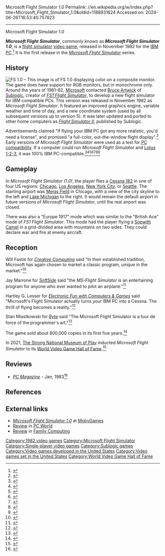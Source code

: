 Microsoft Flight Simulator 1.0
Permalink: //en.wikipedia.org/w/index.php?title=Microsoft_Flight_Simulator_1.0&oldid=1188931624
Accessed on: 2024-06-26T16:53:40.757823



------
Microsoft Flight Simulator 1.0
{{short description|1982 flight simulator video game}}
{{Italic title}}
{{Infobox video game
| title         = Microsoft Flight Simulator 1.0
| image         = Microsoft Flight Simulator 1.0 cover.jpg
| developer     = [[Sublogic]]
| publisher     = [[Microsoft]]
| designer      = [[Bruce Artwick]]
| series        = ''[[Microsoft Flight Simulator]]''
| platforms     = [[IBM Personal Computer|IBM PC]]
| released      = November 1982
| genre         = [[Amateur flight simulation]]
| modes         = [[Single-player]]
}}

'''''Microsoft Flight Simulator''''', commonly known as '''''Microsoft Flight Simulator 1.0''''', is a [[flight simulator]] [[video game]], released in November 1982 for the [[IBM Personal Computer|IBM PC]].<ref name="hockman198704">{{cite magazine | title=Bruce Artwick's Flight Simulator / You've Come A Long Way, Baby! / The History of an Epic Program | magazine=[[Computer Gaming World]] | issue=36 | date=April 1987 | url=http://www.cgwmuseum.org/galleries/index.php?year=1987&pub=2&id=36 | accessdate=23 April 2016 | last=Hockman | first=Daniel | pages=32–34}}</ref> It is the first release in the ''[[Microsoft Flight Simulator]]'' series.

==History==
[[File:Msfs1.00 000.png|thumb|'''FS 1.0''' – This image is of FS 1.0 displaying color on a [[composite monitor]].<ref>[[Color Graphics Adapter#Resolution and usage|See King's Quest image for sample images]]</ref> The game does have support for [[RGB monitors]], but in [[monochrome]] only.]]
Around the years of 1981–82, [[Microsoft]] contacted [[Bruce Artwick]] of [[Sublogic]], creator of ''[[FS1 Flight Simulator]]'', to develop a new flight simulator for IBM compatible PCs. This version was released in November 1982 as ''Microsoft Flight Simulator''.  It featured an improved graphics engine, variable weather and time of day, and a new coordinate system (used by all subsequent versions up to version 5).  It was later updated and ported to other home computers as ''[[Flight Simulator II (Sublogic)|Flight Simulator II]]'', published by Sublogic.

Advertisements claimed "If flying your IBM PC got any more realistic, you'd need a license", and promised "a full-color, out-the-window flight display".<ref name="pc198212">{{cite news | url=https://books.google.com/books?id=vy3cBZkjbZgC&pg=PA405 | title=If flying your IBM PC got any more realistic, you'd need a license. | work=PC Magazine | date=December 1982 | accessdate=21 October 2013 | author=Advertisement | pages=Inside front cover}}</ref> Early versions of ''Microsoft Flight Simulator'' were used as a test for [[IBM PC compatible|PC compatibility]]. If a computer could run ''Microsoft Flight Simulator'' and [[Lotus 1-2-3]], it was 100% IBM PC-compatible.<ref name="springer19850603">{{cite news | url=https://books.google.com/books?id=8C4EAAAAMBAJ&pg=PA72 | title=Tandy's Magnificent Concession | work=InfoWorld | date=1985-06-03 | accessdate=19 July 2014 | author=Springer, P. Gregory | pages=72}}</ref><ref name="lockwood198509">{{cite news |url=http://www.atarimagazines.com/creative/v11n9/50_Zenith_Z151_choice_of_U.php | title=Zenith Z-151; choice of U.S. Air Force and Navy | work=Creative Computing | date=September 1985 | accessdate=26 February 2013 | author=Lockwood, Russ | pages=50}}</ref><ref name="alsop19940131">{{cite news | url=https://books.google.com/books?id=AzsEAAAAMBAJ&dq=%22flight+simulator%22&pg=PT1 | title=A public Windows pane to make compatibility clearer | accessdate=28 February 2011 | author=Alsop, Stewart | date=31 January 1994 | publisher=InfoWorld | pages=102}}</ref><ref name="dvorak19860512">{{cite news | url=https://books.google.com/books?id=Sy8EAAAAMBAJ&dq=%22flight+simulator%22&pg=PA66 | title=Springtime In Atlanta Beats Fall In Las Vegas | accessdate=28 February 2011 | author=Dvorak, John C. | date=12 May 1986 | publisher=InfoWorld | pages=66}}</ref><ref name="satchel19860127">{{cite news | url=https://books.google.com/books?id=my8EAAAAMBAJ&dq=%22flight+simulator%22&pg=PA50 | title=The Corona ATP Is Faster Than The IBM PC AT, But It Has Flaws | accessdate=28 February 2011 | author=Satchell, Stephen | date=27 January 1986 | publisher=InfoWorld | pages=47, 50}}</ref><ref name="mace19860505">{{cite news | url=https://books.google.com/books?id=Qi8EAAAAMBAJ&dq=%22flight+simulator%22&pg=PA5 | title=Amiga, Atari Ready PC Emulators | accessdate=28 February 2011 |author1=Mace, Scott |author2=Karen Sorensen | date=5 May 1986 | publisher=InfoWorld | pages=5}}</ref><ref name="satchell19850114">{{cite news | url=https://books.google.com/books?id=-i4EAAAAMBAJ&dq=%22flight+simulator%22&pg=PA54 | title=AT&T 6300 PERSONAL COMPUTER | accessdate=28 February 2011 | author=Satchell, Stephen | date=14 January 1985 | publisher=InfoWorld | pages=49, 53–54}}</ref>

==Gameplay==
In ''Microsoft Flight Simulator (1.0)'', the player flies a [[Cessna 182]] in one of four US regions: [[Chicago]], [[Los Angeles]], [[New York City]], or [[Seattle]].  The starting airport was [[Meigs Field]] in Chicago, with a view of the city skyline to the left and [[Lake Michigan]] to the right.  It would remain the default airport in future versions of ''Microsoft Flight Simulator'', until the real airport was closed.

There was also a "Europe 1917" mode which was similar to the "British Ace" mode of ''FS1 Flight Simulator''.  This mode had the player flying a [[Sopwith Camel]] in a grid-divided area with mountains on two sides.  They could declare war and fire at enemy aircraft.

==Reception==
Will Fastie for ''[[Creative Computing]]'' said "In their established tradition, Microsoft has again chosen to market a classic program, unique in the market."<ref>{{Cite web|url=https://archive.org/details/CreativeComputingbetterScan198302|title=Creative Computing (better Scan) 1983 02|date=February 1, 1983|via=Internet Archive}}</ref>

Jay Marrone for ''[[SoftSide]]'' said "the ''MS-Flight Simulator'' is an entertaining program for anyone who ever wanted to pilot an airplane."<ref>{{Cite web|url=https://archive.org/details/softside-magazine-55|title=SoftSide Magazine Issue 55 (Computer Video)|date=April 26, 1983|via=Internet Archive}}</ref>

Hartley G. Lesser for ''[[Electronic Fun with Computers & Games]]'' said "Microsoft's Flight Simulator actually turns your IBM PC into a Cessna. The thrill of flying becomes a reality."<ref>{{Cite web|url=https://archive.org/details/Electronic_Fun_with_Computer_Games_Vol_01_No_12_1983-10_Fun_Games_Publishing_US|title=Electronic Fun with Computer & Games - Vol 01 No 12 (1983-10)(Fun & Games Publishing)(US)|date=October 26, 1983|via=Internet Archive}}</ref>

Stan Miastkowski for ''[[Byte (magazine)|Byte]]'' said "The Microsoft Flight Simulator is a tour de force of the programmer's art."<ref>{{Cite web|url=https://archive.org/details/byte-magazine-1984-03|title=Byte Magazine Volume 09 Number 03 - Simulation|date=March 26, 1984|via=Internet Archive}}</ref>

The game sold about 800,000 copies in its first five years.<ref>{{cite web|first=Dennis|last=Lynch|url=https://www.newspapers.com/clip/95644572/chicago-tribune/|title=Games software moving from summer show to stores|newspaper=[[Chicago Tribune]]|page=162|date=July 1, 1988|accessdate=February 20, 2022|via=[[Newspapers.com]]}}</ref>

In 2021, [[The Strong National Museum of Play]] inducted ''Microsoft Flight Simulator'' to its [[World Video Game Hall of Fame]].<ref>{{cite web |title=Microsoft Flight Simulator |url=https://www.museumofplay.org/games/microsoft-flight-simulator/ |website=[[The Strong National Museum of Play]] |publisher=[[The Strong]] |access-date=6 May 2022}}</ref>

==Reviews==
*''[[PC Magazine]]'' - Jan, 1983<ref>{{Cite web|url=https://archive.org/details/PC-Mag-1983-01|title=PC Mag 1983-01|date=January 26, 1983|via=Internet Archive}}</ref>

==References==
{{reflist}}

==External links==
*[https://www.mobygames.com/game/pc-booter/microsoft-flight-simulator-v10 ''Microsoft Flight Simulator 1.0''] at [[MobyGames]]
*[https://archive.org/details/pcworld11unse/page/144/mode/2up Review] in [[PC World]]
*[https://archive.org/details/family-computing-02/page/n99/mode/2up Review] in [[Family Computing]]

{{Microsoft Flight Simulator}}

[[Category:1982 video games]]
[[Category:Microsoft Flight Simulator]]
[[Category:Single-player video games]]
[[Category:Sublogic games]]
[[Category:Video games developed in the United States]]
[[Category:Video games set in the United States]]
[[Category:World Video Game Hall of Fame]]